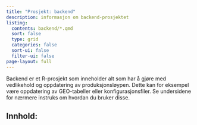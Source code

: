 ```yaml
---
title: "Prosjekt: backend"
description: informasjon om backend-prosjektet
listing:
  contents: backend/*.qmd
  sort: false
  type: grid
  categories: false
  sort-ui: false
  filter-ui: false
page-layout: full
---
```


Backend er et R-prosjekt som inneholder alt som har å gjøre med vedlikehold og oppdatering av produksjonsløypen. Dette kan for eksempel være oppdatering av GEO-tabeller eller konfigurasjonsfiler. Se undersidene for nærmere instruks om hvordan du bruker disse.

## Innhold: 
